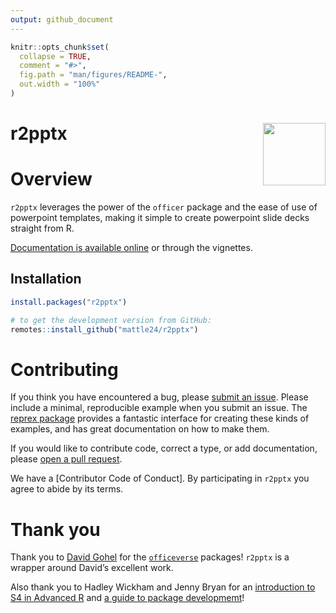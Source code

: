 ```yaml
---
output: github_document
---
```


<!-- README.md is generated from README.Rmd. Please edit that file -->

```r
knitr::opts_chunk$set(
  collapse = TRUE,
  comment = "#>",
  fig.path = "man/figures/README-",
  out.width = "100%"
)
```


# r2pptx  <img src="man/figures/logo.png" align="right" width="100" />

<!-- badges: start -->
<!-- badges: end -->

# Overview 

`r2pptx` leverages the power of the `officer` package and the ease of use of powerpoint
templates, making it simple to create powerpoint slide decks straight from R.

[Documentation is available online](https://mattle24.github.io/r2pptx/) or through the vignettes. 

## Installation

``` r
install.packages("r2pptx")

# to get the development version from GitHub:
remotes::install_github("mattle24/r2pptx")
```

# Contributing

If you think you have encountered a bug, please [submit an issue](https://github.com/mattle24/r2pptx/issues). Please include a minimal, reproducible
example when you submit an issue. The [reprex package](https://reprex.tidyverse.org/articles/articles/learn-reprex.html) provides a fantastic interface for creating these kinds of examples, and has great documentation on how to make them.

If you would like to contribute code, correct a type, or add documentation, please [open a pull request](https://github.com/mattle24/r2pptx/pulls).

We have a [Contributor Code of Conduct]. By participating in `r2pptx` you agree to abide by its terms.

# Thank you

Thank you to [David Gohel](https://github.com/davidgohel) for the [`officeverse`](https://ardata-fr.github.io/officeverse/) packages! `r2pptx` is a wrapper
around David's excellent work.

Also thank you to Hadley Wickham and Jenny Bryan for an [introduction to S4 in Advanced R](https://adv-r.hadley.nz/s4.html) and [a guide to package developmemt](https://r-pkgs.org/index.html)!
